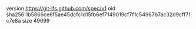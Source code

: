 version https://git-lfs.github.com/spec/v1
oid sha256:1b5866ce6f5ae45dcfc1d15fb6ef7149019cf7f1c54967b7ac32d9cff71c7e8a
size 49699
